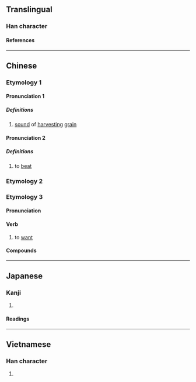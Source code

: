 {{character info/new}}
==Translingual==

===Han character===
{{Han char|rn=64|rad=手|as=06|sn=9|four=51014|canj=QMIG|ids=⿰扌至}}

====References====
{{Han ref|kx=0429.110|dkj=12025|dj=0778.060|hdz=31868.130|uh=6303}}

----

==Chinese==
{{zh-forms}}

===Etymology 1===

====Pronunciation 1====
{{zh-pron
|m=zhì
|c=zat6
|mc=y
|oc=y
|cat=v
}}

=====Definitions=====
{{zh-hanzi}}

# [[sound]] of [[harvest#Verb|harvesting]] [[grain]]
#: {{zh-x|ref=Classic of Poetry - 良耜 ''Liang Si''|穫 之 挃 挃、積 之 栗 栗。|They '''fall rustling''' before the reapers. And [the sheaves] are set up solidly.|tr=Huò zhī '''zhì zhì''', jī zhī lì lì. }}

====Pronunciation 2====
{{zh-pron
|c=zat1
|cat=v
}}

=====Definitions=====
{{zh-hanzi}}

# {{lb|zh|Cantonese}} to [[beat]]

===Etymology 2===
{{zh-see|𢲼|v}}

===Etymology 3===
====Pronunciation====
{{zh-pron
|md=dĭk
|cat=v
}}

====Verb====
# {{lb|zh|Min}} to [[want]]

====Compounds====
{{zh-der|卜挃}}
----

==Japanese==

===Kanji===
{{ja-kanji|grade=|rs=手06}}

# {{defn|lang=ja|sort=手06}}

====Readings====
{{ja-readings|goon=[[しち]] (shichi)|kanon=[[しつ]] (shitsu), [[ちつ]] (chitsu)|kun=[[さす]] (sasu)}}

----

==Vietnamese==

===Han character===
{{vi-hantu|chọi|rs=手06}}

# {{defn|lang=vi|sort=手06}}